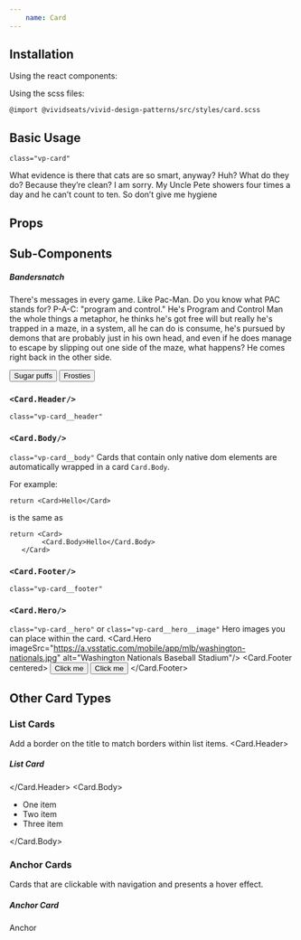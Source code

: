 ```yaml
---
    name: Card
---
```



## Installation
Using the react components:


Using the scss files:

    @import @vividseats/vivid-design-patterns/src/styles/card.scss

## Basic Usage
`class="vp-card"`

<Playground>
<Card>
    <p className="vp-type-body1">
    What evidence is there that cats are so smart, anyway? Huh? What do they do? Because they’re clean? I am sorry. My Uncle Pete showers four times a day and he can’t count to ten. So don’t give me hygiene
</p>
</Card>
</Playground>

## Props
<PropsTable of={Card}/>

## Sub-Components

<Playground>
    <Card>
        <Card.Header>
            <h5 className="vp-type-headline6">Bandersnatch</h5>
        </Card.Header>
        <Card.Body>
        <p className="vp-type-body1">There's messages in every game. Like Pac-Man. Do you know what PAC stands for? P-A-C: "program and control." He's Program and Control Man the whole things a metaphor, he thinks he's got free will but really he's trapped in a maze, in a system, all he can do is consume, he's pursued by demons that are probably just in his own head, and even if he does manage to escape by slipping out one side of the maze, what happens? He comes right back in the other side.</p>
        </Card.Body>
        <Card.Footer>
            <Button type='text' muted>
                Sugar puffs
            </Button>
            <Button type='text'>
                Frosties
            </Button>
        </Card.Footer>
    </Card>
</Playground>

### `<Card.Header/>`
`class="vp-card__header"`
<PropsTable of={Card.Header}/>

### `<Card.Body/>`
`class="vp-card__body"`
<PropsTable of={Card.Body}/>
Cards that contain only native dom elements are automatically wrapped in a card `Card.Body`.

For example:

    return <Card>Hello</Card>

is the same as

    return <Card>
            <Card.Body>Hello</Card.Body>
       </Card>

### `<Card.Footer/>`
`class="vp-card__footer"`
<PropsTable of={Card.Footer}/>

### `<Card.Hero/>`
`class="vp-card__hero"` or `class="vp-card__hero__image"`
Hero images you can place within the card.
<Playground>
    <Card>
        <Card.Hero imageSrc="https://a.vsstatic.com/mobile/app/mlb/washington-nationals.jpg" alt="Washington Nationals Baseball Stadium"/>
        <Card.Footer centered>
            <Button importance="text">Click me</Button>
            <Button importance="text" muted>Click me</Button>
        </Card.Footer>
    </Card>
</Playground>

<PropsTable of={Card.Hero}/>

## Other Card Types
### List Cards
Add a border on the title to match borders within list items.
<Playground>
    <Card type="list">
        <Card.Header>
            <h5 className="vp-type-headline6">List Card</h5>
        </Card.Header>
        <Card.Body>
            <ul>
                <li> One item </li>
                <li> Two item </li>
                <li> Three item </li>
            </ul>
        </Card.Body>
    </Card>
</Playground>

### Anchor Cards
Cards that are clickable with navigation and presents a hover effect.

<Playground>
    <Card type="anchor" role="link">
        <Card.Header>
            <h5 className="vp-type-headline6">Anchor Card</h5>
        </Card.Header>
        <Card.Body>
            Anchor
        </Card.Body>
    </Card>
</Playground>